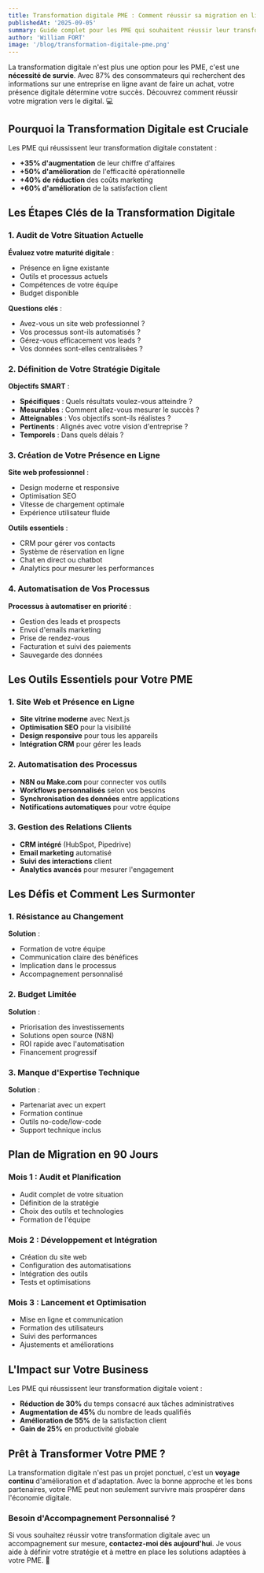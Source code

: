 ```yaml
---
title: Transformation digitale PME : Comment réussir sa migration en ligne ?
publishedAt: '2025-09-05'
summary: Guide complet pour les PME qui souhaitent réussir leur transformation digitale et développer leur présence en ligne efficacement.
author: 'William FORT'
image: '/blog/transformation-digitale-pme.png'
---
```


La transformation digitale n'est plus une option pour les PME, c'est une **nécessité de survie**. Avec 87% des consommateurs qui recherchent des informations sur une entreprise en ligne avant de faire un achat, votre présence digitale détermine votre succès. Découvrez comment réussir votre migration vers le digital. 💻

## Pourquoi la Transformation Digitale est Cruciale

Les PME qui réussissent leur transformation digitale constatent :

- **+35% d'augmentation** de leur chiffre d'affaires
- **+50% d'amélioration** de l'efficacité opérationnelle
- **+40% de réduction** des coûts marketing
- **+60% d'amélioration** de la satisfaction client

## Les Étapes Clés de la Transformation Digitale

### 1. Audit de Votre Situation Actuelle

**Évaluez votre maturité digitale** :

- Présence en ligne existante
- Outils et processus actuels
- Compétences de votre équipe
- Budget disponible

**Questions clés** :

- Avez-vous un site web professionnel ?
- Vos processus sont-ils automatisés ?
- Gérez-vous efficacement vos leads ?
- Vos données sont-elles centralisées ?

### 2. Définition de Votre Stratégie Digitale

**Objectifs SMART** :

- **Spécifiques** : Quels résultats voulez-vous atteindre ?
- **Mesurables** : Comment allez-vous mesurer le succès ?
- **Atteignables** : Vos objectifs sont-ils réalistes ?
- **Pertinents** : Alignés avec votre vision d'entreprise ?
- **Temporels** : Dans quels délais ?

### 3. Création de Votre Présence en Ligne

**Site web professionnel** :

- Design moderne et responsive
- Optimisation SEO
- Vitesse de chargement optimale
- Expérience utilisateur fluide

**Outils essentiels** :

- CRM pour gérer vos contacts
- Système de réservation en ligne
- Chat en direct ou chatbot
- Analytics pour mesurer les performances

### 4. Automatisation de Vos Processus

**Processus à automatiser en priorité** :

- Gestion des leads et prospects
- Envoi d'emails marketing
- Prise de rendez-vous
- Facturation et suivi des paiements
- Sauvegarde des données

## Les Outils Essentiels pour Votre PME

### 1. Site Web et Présence en Ligne

- **Site vitrine moderne** avec Next.js
- **Optimisation SEO** pour la visibilité
- **Design responsive** pour tous les appareils
- **Intégration CRM** pour gérer les leads

### 2. Automatisation des Processus

- **N8N ou Make.com** pour connecter vos outils
- **Workflows personnalisés** selon vos besoins
- **Synchronisation des données** entre applications
- **Notifications automatiques** pour votre équipe

### 3. Gestion des Relations Clients

- **CRM intégré** (HubSpot, Pipedrive)
- **Email marketing** automatisé
- **Suivi des interactions** client
- **Analytics avancés** pour mesurer l'engagement

## Les Défis et Comment Les Surmonter

### 1. Résistance au Changement

**Solution** :

- Formation de votre équipe
- Communication claire des bénéfices
- Implication dans le processus
- Accompagnement personnalisé

### 2. Budget Limitée

**Solution** :

- Priorisation des investissements
- Solutions open source (N8N)
- ROI rapide avec l'automatisation
- Financement progressif

### 3. Manque d'Expertise Technique

**Solution** :

- Partenariat avec un expert
- Formation continue
- Outils no-code/low-code
- Support technique inclus

## Plan de Migration en 90 Jours

### Mois 1 : Audit et Planification

- Audit complet de votre situation
- Définition de la stratégie
- Choix des outils et technologies
- Formation de l'équipe

### Mois 2 : Développement et Intégration

- Création du site web
- Configuration des automatisations
- Intégration des outils
- Tests et optimisations

### Mois 3 : Lancement et Optimisation

- Mise en ligne et communication
- Formation des utilisateurs
- Suivi des performances
- Ajustements et améliorations

## L'Impact sur Votre Business

Les PME qui réussissent leur transformation digitale voient :

- **Réduction de 30%** du temps consacré aux tâches administratives
- **Augmentation de 45%** du nombre de leads qualifiés
- **Amélioration de 55%** de la satisfaction client
- **Gain de 25%** en productivité globale

## Prêt à Transformer Votre PME ?

La transformation digitale n'est pas un projet ponctuel, c'est un **voyage continu** d'amélioration et d'adaptation. Avec la bonne approche et les bons partenaires, votre PME peut non seulement survivre mais prospérer dans l'économie digitale.

### Besoin d'Accompagnement Personnalisé ?

Si vous souhaitez réussir votre transformation digitale avec un accompagnement sur mesure, **contactez-moi dès aujourd'hui**. Je vous aide à définir votre stratégie et à mettre en place les solutions adaptées à votre PME. 🚀
